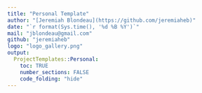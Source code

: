 ```yaml
---
title: "Personal Template"
author: "[Jeremiah Blondeau](https://github.com/jeremiaheb)"
date: "`r format(Sys.time(), '%d %B %Y')`"
mail: "jblondeau@gmail.com"
github: "jeremiaheb"
logo: "logo_gallery.png"
output:
  ProjectTemplates::Personal:
    toc: TRUE
    number_sections: FALSE
    code_folding: "hide"
---
```



<br><br>

